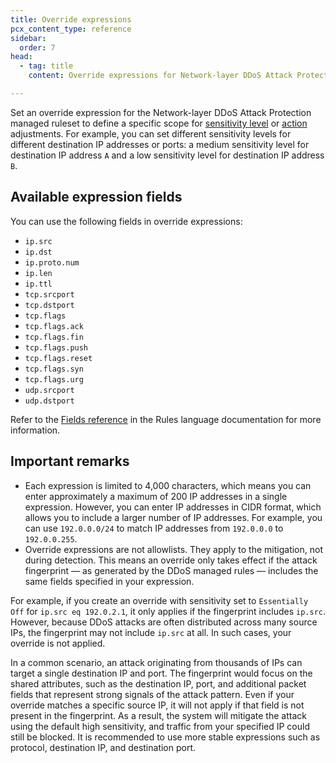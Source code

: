 ```yaml
---
title: Override expressions
pcx_content_type: reference
sidebar:
  order: 7
head:
  - tag: title
    content: Override expressions for Network-layer DDoS Attack Protection

---
```



Set an override expression for the Network-layer DDoS Attack Protection managed ruleset to define a specific scope for [sensitivity level](/ddos-protection/managed-rulesets/network/override-parameters/#sensitivity-level) or [action](/ddos-protection/managed-rulesets/network/override-parameters/#action) adjustments. For example, you can set different sensitivity levels for different destination IP addresses or ports: a medium sensitivity level for destination IP address `A` and a low sensitivity level for destination IP address `B`.

## Available expression fields

You can use the following fields in override expressions:

- `ip.src`
- `ip.dst`
- `ip.proto.num`
- `ip.len`
- `ip.ttl`
- `tcp.srcport`
- `tcp.dstport`
- `tcp.flags`
- `tcp.flags.ack`
- `tcp.flags.fin`
- `tcp.flags.push`
- `tcp.flags.reset`
- `tcp.flags.syn`
- `tcp.flags.urg`
- `udp.srcport`
- `udp.dstport`

Refer to the [Fields reference](/ruleset-engine/rules-language/fields/reference/) in the Rules language documentation for more information.

## Important remarks

- Each expression is limited to 4,000 characters, which means you can enter approximately a maximum of 200 IP addresses in a single expression. However, you can enter IP addresses in CIDR format, which allows you to include a larger number of IP addresses. For example, you can use `192.0.0.0/24` to match IP addresses from `192.0.0.0` to `192.0.0.255`.
- Override expressions are not allowlists. They apply to the mitigation, not during detection. This means an override only takes effect if the attack fingerprint — as generated by the DDoS managed rules — includes the same fields specified in your expression.

For example, if you create an override with sensitivity set to `Essentially Off` for `ip.src eq 192.0.2.1`, it only applies if the fingerprint includes `ip.src`. However, because DDoS attacks are often distributed across many source IPs, the fingerprint may not include `ip.src` at all. In such cases, your override is not applied.

In a common scenario, an attack originating from thousands of IPs can target a single destination IP and port. The fingerprint would focus on the shared attributes, such as the destination IP, port, and additional packet fields that represent strong signals of the attack pattern. Even if your override matches a specific source IP, it will not apply if that field is not present in the fingerprint. As a result, the system will mitigate the attack using the default high sensitivity, and traffic from your specified IP could still be blocked. It is recommended to use more stable expressions such as protocol, destination IP, and destination port.
